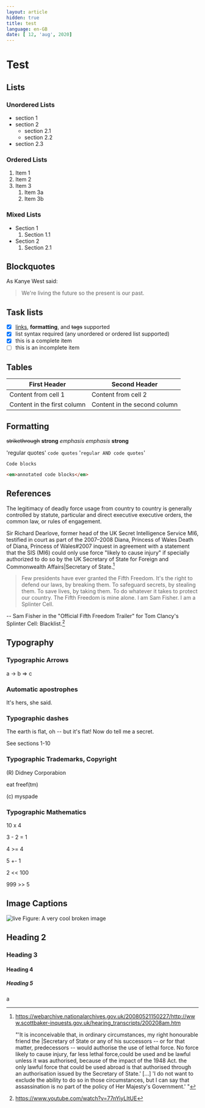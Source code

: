 ---
layout: article
hidden: true
title: test
language: en-GB
date: [ 12, 'aug', 2020]
---

# Test

## Lists

### Unordered Lists

* section 1
* section 2
  * section 2.1
  * section 2.2
* section 2.3

### Ordered Lists

1. Item 1
1. Item 2
1. Item 3
   1. Item 3a
   1. Item 3b

### Mixed Lists

* Section 1
  1. Section 1.1
* Section 2
  1. Section 2.1

## Blockquotes

As Kanye West said:

> We're living the future so
> the present is our past.

## Task lists

- [x] [links](), **formatting**, and <del>tags</del> supported
- [x] list syntax required (any unordered or ordered list supported)
- [x] this is a complete item
- [ ] this is an incomplete item

## Tables

First Header | Second Header
------------ | -------------
Content from cell 1 | Content from cell 2
Content in the first column | Content in the second column

## Formatting

~~strikethrough~~ **strong** *emphasis* _emphasis_ __strong__

'regular quotes' `code quotes` '`regular AND code quotes`'

```
Code blocks
```

```HTML
<em>annotated code blocks</em>
```

## References

The legitimacy of deadly force usage from country to country is generally controlled by statute, particular and direct executive executive orders, the common law, or rules of engagement.

Sir Richard Dearlove, former head of the UK Secret Intelligence Service MI6, testified in court as part of the 2007–2008 Diana, Princess of Wales Death of Diana, Princess of Wales#2007 inquest in agreement with a statement that the SIS (MI6) could only use force "likely to cause injury" if specially authorized to do so by the UK Secretary of State for Foreign and Commonwealth Affairs|Secretary of State.[^1]

[^1]:
    https://webarchive.nationalarchives.gov.uk/20080521150227/http://www.scottbaker-inquests.gov.uk/hearing_transcripts/200208am.htm 

    "'It is inconceivable that, in ordinary circumstances, my right honourable friend the |Secretary of State or any of his successors -- or for that matter, predecessors -- would authorise the use of lethal force. No force likely to cause injury, far less lethal force,could be used and be lawful unless it was authorised, because of the impact of the 1948 Act. the only lawful force that could be used abroad is that authorised through an authorisation issued by the Secretary of State.' [...] 'I do not want to exclude the ability to do so in those circumstances, but I can say that assassination is no part of the policy of Her Majesty's Government.' "

> Few presidents have ever granted the Fifth Freedom. It's the right to defend our laws, by breaking them. To safeguard secrets, by stealing them. To save lives, by taking them. To do whatever it takes to protect our country. The Fifth Freedom is mine alone. I am Sam Fisher. I am a Splinter Cell.

-- Sam Fisher in the "Official Fifth Freedom Trailer" for Tom Clancy's Splinter Cell: Blacklist.[^2]

## Typography

### Typographic Arrows

a -> b => c

### Automatic apostrophes

It's hers, she said. 

### Typographic dashes

The earth is flat, oh -- but it's flat! Now do tell me a secret.

See sections 1-10

### Typographic Trademarks, Copyright

(R) Didney Corporabion

eat freef(tm)

(c) myspade

### Typographic Mathematics

10 x 4

3 - 2 = 1

4 >= 4

5 +- 1

2 << 100

999 >> 5

## Image Captions

![live]()
Figure: A very cool broken image

## Heading 2

### Heading 3

#### Heading 4

##### Heading 5

a


[^2]: https://www.youtube.com/watch?v=77nYiyLItUE

